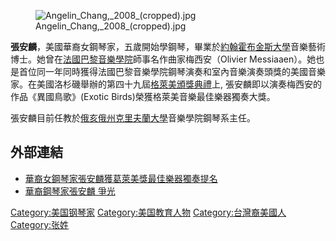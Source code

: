 {{Multiple issues|
{{Expand language|1=en|time=2022-03-15T14:41:35+00:00}}
{{Unreferenced|time=2022-03-15T14:41:35+00:00}}
}}
[[File:Angelin_Chang,_2008_(cropped).jpg|thumb]]

'''張安麟'''，美國華裔女鋼琴家，五歲開始學鋼琴，畢業於[[約翰|約翰]][[霍布金斯大學|霍布金斯大學]]音樂藝術博士。她曾在[[法國|法國]][[巴黎音樂學院|巴黎音樂學院]]師事名作曲家梅西安（Olivier Messiaaen）。她也是首位同一年同時獲得法國巴黎音樂學院鋼琴演奏和室內音樂演奏頭獎的美國音樂家。在美國洛杉磯舉辦的第四十九屆[[格萊美頒獎典禮|格萊美頒獎典禮]]上, 張安麟即以演奏梅西安的作品《異國鳥歌》(Exotic Birds)榮獲格萊美音樂最佳樂器獨奏大獎。

張安麟目前任教於[[俄亥俄州克里夫蘭大學|俄亥俄州克里夫蘭大學]]音樂學院鋼琴系主任。

==外部連結==
* [http://news.xinhuanet.com/overseas/2006-12/11/content_5467478.htm 華裔女鋼琴家張安麟獲葛萊美獎最佳樂器獨奏提名 ]
* [http://tw.nextmedia.com/applenews/article/art_id/3253722/IssueID/20070213 華裔鋼琴家張安麟 爭光]{{Dead link|date=2020年1月 |bot=InternetArchiveBot |fix-attempted=yes }}

[[Category:美国钢琴家|Category:美国钢琴家]]
[[Category:美国教育人物|Category:美国教育人物]]
[[Category:台灣裔美國人|Category:台灣裔美國人]]
[[Category:张姓|Category:张姓]]